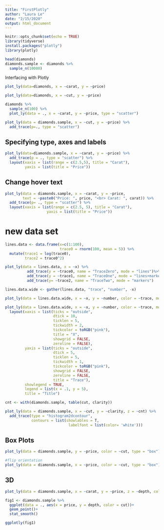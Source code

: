 ---
title: "FirstPlotly"
author: "Laura Le"
date: "2/15/2020"
output: html_document
---

```{r setup, include=FALSE}

knitr::opts_chunk$set(echo = TRUE)
library(tidyverse)
install.packages("plotly")
library(plotly)
```



```{r data}

head(diamonds)
diamonds.sample <- diamonds %>%
  sample_n(10000)

```

Interfacing with Plotly

```{r }

plot_ly(data=diamonds, x = ~carat, y = ~price)

plot_ly(data=diamonds, x = ~cut, y = ~price)

```

```{r}
diamonds %>% 
  sample_n(100) %>%
  plot_ly(data = ., x = ~carat, y = ~price, type = "scatter")
```

```{r}
plot_ly(data = diamonds.sample, x = ~cut, y = ~price) %>%
  add_trace(p=., type = "scatter")
```

## Specifying type, axes and labels

```{r}
plot_ly(data=diamonds.sample, x = ~carat, y = ~price) %>%
  add_trace(p = ., type = "scatter") %>%
  layout(xaxis = list(range = c(2.5,5), title = "Carat"),
         yaxis = list(title = "Price"))
```

## Change hover text

```{r}

plot_ly(data = diamonds.sample, x = ~carat, y = ~price, 
        text = ~paste0("Price: ", price, "<br> Carat: ", carat)) %>%
  add_trace(p= ., type = "scatter") %>%
  layout(xaxis = list(range = c(2.5, 5), title = "Carat"),
                   yaxis = list(title = "Price"))

```

# new data set
```{r}

lines.data <- data.frame(x=c(1:100),
                         trace0 = rnorm(100, mean = 5)) %>%
  mutate(trace1 = log(trace0),
         trace2 = trace0^2)

plot_ly(data = lines.data, x = ~x) %>%
          add_trace(y = ~trace0, name = "TraceZero", mode = "lines")%>%
          add_trace(y = ~trace1, name = "TraceOne", mode = "lines+markers")%>%
          add_trace(y= ~trace2, name = "TraceTwo", mode = "markers")

```

```{r}
lines.data.wide <- gather(lines.data, "trace", "number", -x)

plot_ly(data = lines.data.wide, x = ~x, y = ~number, color = ~trace, mode = "line")

plot_ly(data = lines.data.wide, x = ~x, y = ~number, color = ~trace, mode = "line") %>% 
  layout(xaxis = list(ticks = "outside",
                      dtick = 10,
                      ticklen = 5,
                      tickwidth = 2,
                      tickcolor = toRGB("pink"),
                      title = "X",
                      showgrid = FALSE,
                      zeroline = FALSE),
         yaxis = list(ticks = "outside",
                      dtick = 5,
                      ticklen = 5,
                      tickwidth = 1,
                      tickcolor = toRGB("pink"),
                      showgrid = FALSE,
                      zeroline = FALSE,
                      title = "Trace"),
         showlegend = TRUE,
         legend = list(x = .1, y = 5),
         title = "Title")

```

```{r}
cnt <- with(diamonds.sample, table(cut, clarity))

plot_ly(data = diamonds.sample, x = ~cut, y = ~clarity, z = ~cnt) %>% 
  add_trace(type = "histogram2dcontour",
            contours = list(showlables = T,
                             labelfont = list(color= 'white')))

```

## Box Plots

```{r}


plot_ly(data = diamonds.sample, y = ~price, color = ~cut, type = "box")

#flip orientation
plot_ly(data = diamonds.sample, x = ~price, color = ~cut, type = "box")

```

## 3D

```{r}
plot_ly(data = diamonds.sample, x = ~carat, y = ~price, z = ~depth, color = ~cut)
```

```{r}

fig1 <- diamonds.sample %>% 
  ggplot(data = ., aes(x = price, y = depth, color = cut))+
  geom_point()+
  stat_smooth()

ggplotly(fig1)
```

